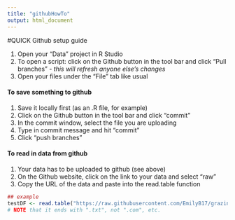 ```yaml
---
title: "githubHowTo"
output: html_document
---
```

#QUICK Github setup guide

1. Open your "Data" project in R Studio
2. To open a script:  click on the Github button in the tool bar and click "Pull branches"  - *this will refresh anyone else's changes*
3. Open your files under the "File" tab like usual

#### To save something to github

1. Save it locally first (as an .R file, for example)
2. Click on the Github button in the tool bar and click "commit"
3. In the commit window, select the file you are uploading
4. Type in commit message and hit "commit"
5. Click "push branches" 

#### To read in data from github

1. Your data has to be uploaded to github (see above)
2. On the Github website, click on the link to your data and select "raw"
3. Copy the URL of the data and paste into the read.table function

```r
## example
testDF <- read.table("https://raw.githubusercontent.com/EmilyB17/grazing_soil_microbes/master/data/2017pH.txt", sep = "\t", header = TRUE)
# NOTE that it ends with ".txt", not ".com", etc.
```

